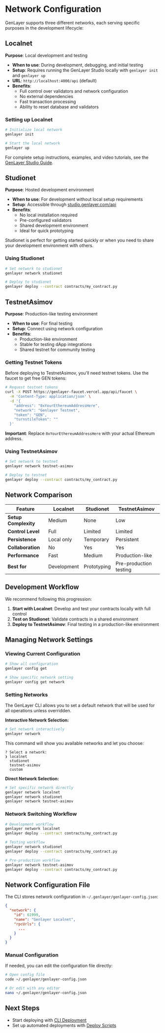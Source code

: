 
# Network Configuration

GenLayer supports three different networks, each serving specific purposes in the development lifecycle:

## Localnet

**Purpose**: Local development and testing
- **When to use**: During development, debugging, and initial testing
- **Setup**: Requires running the GenLayer Studio locally with `genlayer init` and `genlayer up`
- **URL**: `http://localhost:4000/api` (default)
- **Benefits**: 
  - Full control over validators and network configuration
  - No external dependencies
  - Fast transaction processing
  - Ability to reset database and validators

### Setting up Localnet

```bash
# Initialize local network
genlayer init

# Start the local network
genlayer up
```

For complete setup instructions, examples, and video tutorials, see the [GenLayer Studio Guide](../tools/genlayer-studio).

## Studionet

**Purpose**: Hosted development environment
- **When to use**: For development without local setup requirements
- **Setup**: Accessible through [studio.genlayer.com/api](https://studio.genlayer.com)
- **Benefits**:
  - No local installation required
  - Pre-configured validators
  - Shared development environment
  - Ideal for quick prototyping

<Callout emoji="ℹ️">
  Studionet is perfect for getting started quickly or when you need to share your development environment with others.
</Callout>

### Using Studionet

```bash
# Set network to studionet
genlayer network studionet

# Deploy to studionet
genlayer deploy --contract contracts/my_contract.py
```

## TestnetAsimov

**Purpose**: Production-like testing environment
- **When to use**: For final testing
- **Setup**: Connect using network configuration
- **Benefits**:
  - Production-like environment
  - Stable for testing dApp integrations
  - Shared testnet for community testing

### Getting Testnet Tokens

Before deploying to TestnetAsimov, you'll need testnet tokens. Use the faucet to get free GEN tokens:

```bash
# Request testnet tokens
curl -X POST https://genlayer-faucet.vercel.app/api/faucet \
  -H 'Content-Type: application/json' \
  -d '{
    "address": "0xYourEthereumAddressHere",
    "network": "Genlayer Testnet",
    "token": "GEN",
    "turnstileToken": ""
  }'
```

**Important**: Replace `0xYourEthereumAddressHere` with your actual Ethereum address.

### Using TestnetAsimov

```bash
# Set network to testnet
genlayer network testnet-asimov

# Deploy to testnet
genlayer deploy --contract contracts/my_contract.py
```

## Network Comparison

| Feature | Localnet | Studionet | TestnetAsimov |
|---------|----------|-----------|---------------|
| **Setup Complexity** | Medium | None | Low |
| **Control Level** | Full | Limited | Limited |
| **Persistence** | Local only | Temporary | Persistent |
| **Collaboration** | No | Yes | Yes |
| **Performance** | Fast | Medium | Production-like |
| **Best for** | Development | Prototyping | Pre-production testing |

## Development Workflow

We recommend following this progression:

1. **Start with Localnet**: Develop and test your contracts locally with full control
2. **Test on Studionet**: Validate contracts in a shared environment
3. **Deploy to TestnetAsimov**: Final testing in a production-like environment

## Managing Network Settings

### Viewing Current Configuration

```bash
# Show all configuration
genlayer config get

# Show specific network setting
genlayer config get network
```

### Setting Networks

The GenLayer CLI allows you to set a default network that will be used for all operations unless overridden.

**Interactive Network Selection:**
```bash
# Set network interactively
genlayer network
```

This command will show you available networks and let you choose:

```
? Select a network:
❯ localnet
  studionet  
  testnet-asimov
  custom
```

**Direct Network Selection:**
```bash
# Set specific network directly
genlayer network localnet
genlayer network studionet
genlayer network testnet-asimov
```

### Network Switching Workflow

```bash
# Development workflow
genlayer network localnet
genlayer deploy --contract contracts/my_contract.py

# Testing workflow  
genlayer network studionet
genlayer deploy --contract contracts/my_contract.py

# Pre-production workflow
genlayer network testnet-asimov
genlayer deploy --contract contracts/my_contract.py
```

## Network Configuration File

The CLI stores network configuration in `~/.genlayer/genlayer-config.json`:

```json
{
  "network": {
    "id": 61999,
    "name": "Genlayer Localnet",
    "rpcUrls": {
      ...
    }
  }
}
```

### Manual Configuration

If needed, you can edit the configuration file directly:

```bash
# Open config file
code ~/.genlayer/genlayer-config.json

# Or edit with any editor
nano ~/.genlayer/genlayer-config.json
```

## Next Steps

- Start deploying with [CLI Deployment](./cli-deployment)
- Set up automated deployments with [Deploy Scripts](./deploy-scripts) 